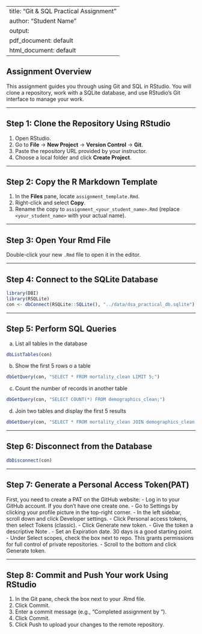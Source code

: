 
---
title: "Git & SQL Practical Assignment"
author: "Student Name"
output:
  pdf_document: default
  html_document: default
---

## Assignment Overview

This assignment guides you through using Git and SQL in RStudio. You will clone a repository, work with a SQLite database, and use RStudio's Git interface to manage your work.

---

## Step 1: Clone the Repository Using RStudio

1. Open RStudio.
2. Go to **File** → **New Project** → **Version Control** → **Git**.
3. Paste the repository URL provided by your instructor.
4. Choose a local folder and click **Create Project**.

---

## Step 2: Copy the R Markdown Template

1. In the **Files** pane, locate `assignment_template.Rmd`.
2. Right-click and select **Copy**.
3. Rename the copy to `assignment_<your_student_name>.Rmd` (replace `<your_student_name>` with your actual name).

---

## Step 3: Open Your Rmd File

Double-click your new `.Rmd` file to open it in the editor.

---

## Step 4: Connect to the SQLite Database

```r
library(DBI)
library(RSQLite)
con <- dbConnect(RSQLite::SQLite(), "../data/dsa_practical_db.sqlite")
```

---

## Step 5: Perform SQL Queries
a. List all tables in the database

```r

dbListTables(con)

```

b. Show the first 5 rows o a table

```r

dbGetQuery(con, "SELECT * FROM mortality_clean LIMIT 5;")

```

c. Count the number of records in another table 

```r

dbGetQuery(con, "SELECT COUNT(*) FROM demographics_clean;")

```
d. Join two tables and display the first 5 results

```r


dbGetQuery(con, "SELECT * FROM mortality_clean JOIN demographics_clean ON mortality_clean.SEQN = demographics_clean.SEQN LIMIT 5;")


```


---

## Step 6: Disconnect from the Database
```r

dbDisconnect(con)

```

---

## Step 7: Generate a Personal Access Token(PAT)

First, you need to create a PAT on the GitHub website:
    - Log in to your GitHub account. If you don't have one create one.
    - Go to Settings by clicking your profile picture in the top-right corner.
    - In the left sidebar, scroll down and click Developer settings.
    - Click Personal access tokens, then select Tokens (classic).
    - Click Generate new token.
    - Give the token a descriptive Note .
    - Set an Expiration date. 30 days is a good starting point.
    - Under Select scopes, check the box next to repo. This grants permissions for full control of private repositories.
    - Scroll to the bottom and click Generate token.

---

## Step 8: Commit and Push Your work Using RStudio
1. In the Git pane, check the box next to your .Rmd file.
2. Click Commit.
3. Enter a commit message (e.g., “Completed assignment by <your_student_id>”).
4. Click Commit.
5. Click Push to upload your changes to the remote repository.



